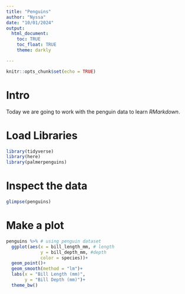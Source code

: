```yaml
---
title: "Penguins"
author: "Nyssa"
date: "10/01/2024"
output: 
  html_document:
    toc: TRUE 
    toc_float: TRUE 
    theme: darkly

---
```


```r
knitr::opts_chunk$set(echo = TRUE)
```

# Intro 

Today we are going to work with the penguin data to learn *RMarkdown*.

# Load Libraries

```r
library(tidyverse)
library(here)
library(palmerpenguins)
```

# Inspect the data
```r
glimpse(penguins)
```

# Make a plot 

```r
penguins %>% # using penguin dataset
  ggplot(aes(x = bill_length_mm, # length
             y = bill_depth_mm, #depth 
             color = species))+
  geom_point()+
  geom_smooth(method = "lm")+
  labs(x = "Bill Length (mm)",
       y = "Bill Depth (mm)")+
  theme_bw()
```





